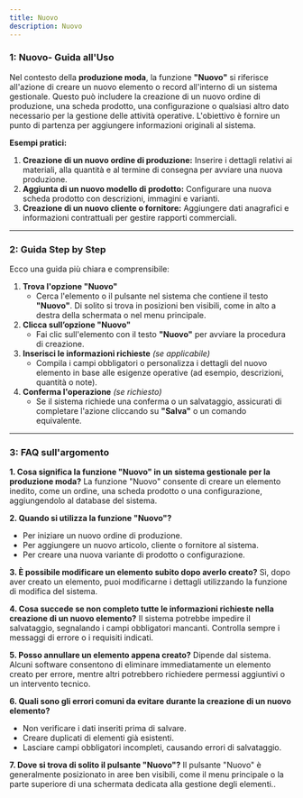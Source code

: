 ```yaml
---
title: Nuovo
description: Nuovo
---
```


### **1: Nuovo- Guida all'Uso**

Nel contesto della **produzione moda**, la funzione **"Nuovo"** si riferisce all'azione di creare un nuovo elemento o record all'interno di un sistema gestionale. Questo può includere la creazione di un nuovo ordine di produzione, una scheda prodotto, una configurazione o qualsiasi altro dato necessario per la gestione delle attività operative. L'obiettivo è fornire un punto di partenza per aggiungere informazioni originali al sistema.

**Esempi pratici:**

1. **Creazione di un nuovo ordine di produzione:** Inserire i dettagli relativi ai materiali, alla quantità e al termine di consegna per avviare una nuova produzione.
2. **Aggiunta di un nuovo modello di prodotto:** Configurare una nuova scheda prodotto con descrizioni, immagini e varianti.
3. **Creazione di un nuovo cliente o fornitore:** Aggiungere dati anagrafici e informazioni contrattuali per gestire rapporti commerciali.

***

### **2: Guida Step by Step**

Ecco una guida più chiara e comprensibile:

1. **Trova l'opzione "Nuovo"**
   * Cerca l'elemento o il pulsante nel sistema che contiene il testo **"Nuovo"**. Di solito si trova in posizioni ben visibili, come in alto a destra della schermata o nel menu principale.
2. **Clicca sull’opzione "Nuovo"**
   * Fai clic sull'elemento con il testo **"Nuovo"** per avviare la procedura di creazione.
3. **Inserisci le informazioni richieste** *(se applicabile)*
   * Compila i campi obbligatori o personalizza i dettagli del nuovo elemento in base alle esigenze operative (ad esempio, descrizioni, quantità o note).
4. **Conferma l'operazione** *(se richiesto)*
   * Se il sistema richiede una conferma o un salvataggio, assicurati di completare l'azione cliccando su **"Salva"** o un comando equivalente.

***

### **3: FAQ sull'argomento**&#x20;

**1. Cosa significa la funzione "Nuovo" in un sistema gestionale per la produzione moda?**
La funzione "Nuovo" consente di creare un elemento inedito, come un ordine, una scheda prodotto o una configurazione, aggiungendolo al database del sistema.

**2. Quando si utilizza la funzione "Nuovo"?**

* Per iniziare un nuovo ordine di produzione.
* Per aggiungere un nuovo articolo, cliente o fornitore al sistema.
* Per creare una nuova variante di prodotto o configurazione.

**3. È possibile modificare un elemento subito dopo averlo creato?**
Sì, dopo aver creato un elemento, puoi modificarne i dettagli utilizzando la funzione di modifica del sistema.

**4. Cosa succede se non completo tutte le informazioni richieste nella creazione di un nuovo elemento?**
Il sistema potrebbe impedire il salvataggio, segnalando i campi obbligatori mancanti. Controlla sempre i messaggi di errore o i requisiti indicati.

**5. Posso annullare un elemento appena creato?**
Dipende dal sistema. Alcuni software consentono di eliminare immediatamente un elemento creato per errore, mentre altri potrebbero richiedere permessi aggiuntivi o un intervento tecnico.

**6. Quali sono gli errori comuni da evitare durante la creazione di un nuovo elemento?**

* Non verificare i dati inseriti prima di salvare.
* Creare duplicati di elementi già esistenti.
* Lasciare campi obbligatori incompleti, causando errori di salvataggio.

**7. Dove si trova di solito il pulsante "Nuovo"?**
Il pulsante "Nuovo" è generalmente posizionato in aree ben visibili, come il menu principale o la parte superiore di una schermata dedicata alla gestione degli elementi..